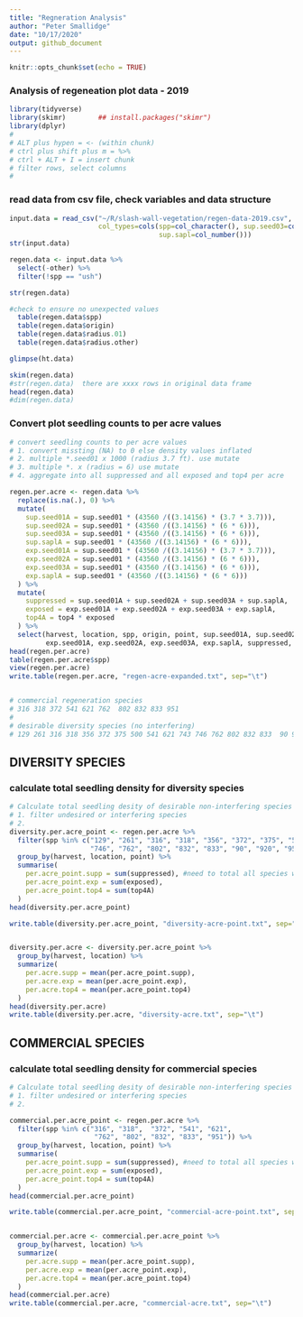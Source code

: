 ```yaml
---
title: "Regneration Analysis"
author: "Peter Smallidge"
date: "10/17/2020"
output: github_document
---
```


```r
knitr::opts_chunk$set(echo = TRUE)
```

### Analysis of regeneation plot data - 2019


```r

library(tidyverse)
library(skimr)        ## install.packages("skimr")
library(dplyr)
#
# ALT plus hypen = <- (within chunk)
# ctrl plus shift plus m = %>% 
# ctrl + ALT + I = insert chunk
# filter rows, select columns
# 

```



### read data from csv file, check variables and data structure

<!-- note to self: in the "read_csv" code, after the file location the code
for 'col..." etc ensures that the specified column is adjusted
the file "cheat sheet data-import" has details -->


```r
input.data = read_csv("~/R/slash-wall-vegetation/regen-data-2019.csv",
                      col_types=cols(spp=col_character(), sup.seed03=col_number(),
                                     sup.sapl=col_number()))
str(input.data)

regen.data <- input.data %>% 
  select(-other) %>% 
  filter(!spp == "ush")

str(regen.data)

#check to ensure no unexpected values
  table(regen.data$spp)
  table(regen.data$origin)
  table(regen.data$radius.01)
  table(regen.data$radius.other)

glimpse(ht.data)

skim(regen.data)
#str(regen.data)  there are xxxx rows in original data frame
head(regen.data)
#dim(regen.data)

```

### Convert plot seedling counts to per acre values

```r
# convert seedling counts to per acre values
# 1. convert missting (NA) to 0 else density values inflated
# 2. multiple *.seed01 x 1000 (radius 3.7 ft). use mutate
# 3. multiple *. x (radius = 6) use mutate
# 4. aggregate into all suppressed and all exposed and top4 per acre

regen.per.acre <- regen.data %>% 
  replace(is.na(.), 0) %>% 
  mutate(
    sup.seed01A = sup.seed01 * (43560 /((3.14156) * (3.7 * 3.7))),
    sup.seed02A = sup.seed01 * (43560 /((3.14156) * (6 * 6))),
    sup.seed03A = sup.seed01 * (43560 /((3.14156) * (6 * 6))),
    sup.saplA = sup.seed01 * (43560 /((3.14156) * (6 * 6))),
    exp.seed01A = sup.seed01 * (43560 /((3.14156) * (3.7 * 3.7))),
    exp.seed02A = sup.seed01 * (43560 /((3.14156) * (6 * 6))),
    exp.seed03A = sup.seed01 * (43560 /((3.14156) * (6 * 6))),
    exp.saplA = sup.seed01 * (43560 /((3.14156) * (6 * 6)))
  ) %>% 
  mutate(
    suppressed = sup.seed01A + sup.seed02A + sup.seed03A + sup.saplA,
    exposed = exp.seed01A + exp.seed02A + exp.seed03A + exp.saplA,
    top4A = top4 * exposed
  ) %>% 
  select(harvest, location, spp, origin, point, sup.seed01A, sup.seed02A, sup.seed03A, sup.saplA,
         exp.seed01A, exp.seed02A, exp.seed03A, exp.saplA, suppressed, exposed, top4A)
head(regen.per.acre)
table(regen.per.acre$spp)
view(regen.per.acre)
write.table(regen.per.acre, "regen-acre-expanded.txt", sep="\t")


# commercial regeneration species
# 316 318 372 541 621 762  802 832 833 951 
# 
# desirable diversity species (no interfering)
# 129 261 316 318 356 372 375 500 541 621 743 746 762 802 832 833  90 920 951
```

## DIVERSITY SPECIES
### calculate total seedling density for diversity species

```r
# Calculate total seedling desity of desirable non-interfering species
# 1. filter undesired or interfering species
# 2. 
diversity.per.acre_point <- regen.per.acre %>% 
  filter(spp %in% c("129", "261", "316", "318", "356", "372", "375", "500", "541", "621", "743",
                    "746", "762", "802", "832", "833", "90", "920", "951")) %>% 
  group_by(harvest, location, point) %>% 
  summarise(
    per.acre_point.supp = sum(suppressed), #need to total all species within a point
    per.acre_point.exp = sum(exposed),
    per.acre_point.top4 = sum(top4A)
  )
head(diversity.per.acre_point)

write.table(diversity.per.acre_point, "diversity-acre-point.txt", sep="\t")


diversity.per.acre <- diversity.per.acre_point %>% 
  group_by(harvest, location) %>% 
  summarize(
    per.acre.supp = mean(per.acre_point.supp),
    per.acre.exp = mean(per.acre_point.exp),
    per.acre.top4 = mean(per.acre_point.top4)
  )
head(diversity.per.acre)
write.table(diversity.per.acre, "diversity-acre.txt", sep="\t")


```


## COMMERCIAL SPECIES
### calculate total seedling density for commercial species

```r
# Calculate total seedling desity of desirable non-interfering species
# 1. filter undesired or interfering species
# 2. 

commercial.per.acre_point <- regen.per.acre %>% 
  filter(spp %in% c("316", "318",  "372", "541", "621",
                     "762", "802", "832", "833", "951")) %>% 
  group_by(harvest, location, point) %>% 
  summarise(
    per.acre_point.supp = sum(suppressed), #need to total all species within a point
    per.acre_point.exp = sum(exposed),
    per.acre_point.top4 = sum(top4A)
  )
head(commercial.per.acre_point)

write.table(commercial.per.acre_point, "commercial-acre-point.txt", sep="\t")


commercial.per.acre <- commercial.per.acre_point %>% 
  group_by(harvest, location) %>% 
  summarize(
    per.acre.supp = mean(per.acre_point.supp),
    per.acre.exp = mean(per.acre_point.exp),
    per.acre.top4 = mean(per.acre_point.top4)
  )
head(commercial.per.acre)
write.table(commercial.per.acre, "commercial-acre.txt", sep="\t")


```



